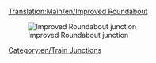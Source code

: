 [[Translation:Main/en/Improved Roundabout]]
{{en/-}}{{junctionsmenu}}

[[File:en/Improved.Roundabout.png|none|frame|Improved Roundabout junction]]

{{Template:Junction_Criteria|Cheap|2|0|0|0.5|0||0|0|1|1|||Broken down trains affect two segments up to the whole junction.|
*Can handle up to 4 trains at a time
*Area: 9 x 9
}}

[[Category:en/Train Junctions]]